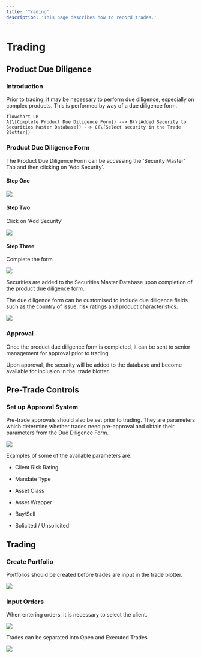 ```yaml
---
title: 'Trading'
description: 'This page describes how to record trades.'
---
```


# Trading

## Product Due Diligence

### Introduction

Prior to trading, it may be necessary to perform due diligence, especially on complex products. This is performed by way of a due diligence form.

```mermaid
flowchart LR
A(\[Complete Product Due Diligence Form]) --> B(\[Added Security to Securities Master Database]) --> C(\[Select security in the Trade Blotter])
```

### Product Due Diligence Form

The Product Due Diligence Form can be accessing the 'Security Master' Tab and then clicking on 'Add Security'.

#### Step One

![](/images/SecurityMaster.png)

#### Step Two

Click on 'Add Security'

![](/images/SecurityMaster2.png)

#### Step Three

Complete the form

![](/images/ProductDueDiligenceForm.png)

Securities are added to the Securities Master Database upon completion of the product due diligence form.

The due diligence form can be customised to include due diligence fields such as the country of issue, risk ratings and product characteristics.

![](/images/download.png)

### Approval

Once the product due diligence form is completed, it can be sent to senior management for approval prior to trading.

Upon approval, the security will be added to the database and become available for inclusion in the  trade blotter.

## Pre-Trade Controls

### Set up Approval System

Pre-trade approvals should also be set prior to trading. They are parameters which determine whether trades need pre-approval and obtain their parameters from the Due Diligence Form.&#x20;

![](/images/Screenshot2024-12-15at2.55.15PM.png)

Examples of some of the available parameters are:

* Client Risk Rating

* Mandate Type

* Asset Class

* Asset Wrapper

* Buy/Sell

* Solicited / Unsolicited

## Trading

### Create Portfolio

Portfolios should be created before trades are input in the trade blotter.

<Frame caption="Custom Portfolio">
  <img src="/images/Screenshot2024-12-12at1.02.05AM.png" />
</Frame>

### Input Orders

When entering orders, it is necessary to select the client.

![](images/Screenshot2024-12-12at1.19.49AM.png)

Trades can be separated into Open and Executed Trades

<Frame caption="Open Orders and Executed Trades">
  <img src="/images/Screenshot2024-12-12at1.15.49AM.png" />
</Frame>